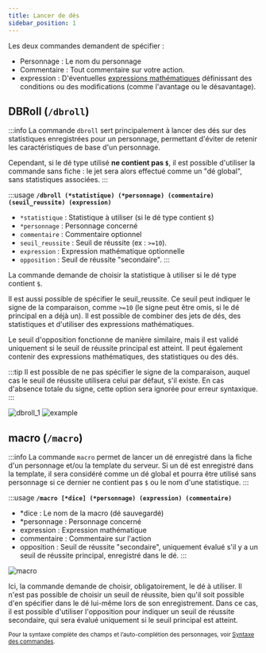 ```yaml
---
title: Lancer de dés
sidebar_position: 1
---
```




Les deux commandes demandent de spécifier :
- <CL>Personnage</CL> : Le nom du personnage
- <CL>Commentaire</CL> : Tout commentaire sur votre action.
- <CL>expression</CL> : D'éventuelles [expressions mathématiques](../../introduction/expression.mdx) définissant des conditions ou des modifications (comme l'avantage ou le désavantage).

## DBRoll (`/dbroll`)

:::info
La commande `dbroll` sert principalement à lancer des dés sur des statistiques enregistrées pour un personnage, permettant d'éviter de retenir les caractéristiques de base d'un personnage.

Cependant, si le dé type utilisé **ne contient pas `$`**, il est possible d'utiliser la commande sans fiche : le jet sera alors effectué comme un "dé global", sans statistiques associées.
:::

:::usage
**`/dbroll (*statistique) (*personnage) (commentaire) (seuil_reussite) (expression)`**
- `*statistique` : Statistique à utiliser (si le dé type contient `$`)
- `*personnage` : Personnage concerné
- `commentaire` : Commentaire optionnel
- `seuil_reussite` : Seuil de réussite (ex : `>=10`).
- `expression` : Expression mathématique optionnelle
- `opposition` : Seuil de réussite "secondaire".
:::

La commande demande de choisir la statistique à utiliser si le dé type contient `$`.

Il est aussi possible de spécifier le <CL>seuil_reussite</CL>. Ce seuil peut indiquer le signe de la comparaison, comme `>=10` (le signe peut être omis, si le dé principal en a déjà un). Il est possible de combiner des jets de dés, des statistiques et d'utiliser des expressions mathématiques.

Le seuil d'<CL>opposition</CL> fonctionne de manière similaire, mais il est validé uniquement si le seuil de réussite principal est atteint. Il peut également contenir des expressions mathématiques, des statistiques ou des dés.

:::tip
Il est possible de ne pas spécifier le signe de la comparaison, auquel cas le seuil de réussite utilisera celui par défaut, s'il existe.
En cas d'absence totale du signe, cette option sera ignorée pour erreur syntaxique.
:::

![dbroll_1](/assets/rolls/db/dbroll_autocomplete.png)
![example](/assets/rolls/db/example.png)

## macro (`/macro`)

:::info
La commande `macro` permet de lancer un dé enregistré dans la fiche d'un personnage et/ou la template du serveur.
Si un dé est enregistré dans la template, il sera considéré comme un dé global et pourra être utilisé sans personnage si ce dernier ne contient pas `$` ou le nom d'une statistique.
:::

:::usage
**`/macro [*dice] (*personnage) (expression) (commentaire)`**
- <CL>*dice</CL> : Le nom de la macro (dé sauvegardé)
- <CL>*personnage</CL> : Personnage concerné
- <CL>expression</CL> : Expression mathématique
- <CL>commentaire</CL> : Commentaire sur l'action
- <CL>opposition</CL> : Seuil de réussite "secondaire", uniquement évalué s'il y a un seuil de réussite principal, enregistré dans le dé.
:::

![macro](/assets/rolls/db/macro_example.png)

Ici, la commande demande de choisir, obligatoirement, le dé à utiliser. Il n'est pas possible de choisir un seuil de réussite, bien qu'il soit possible d'en spécifier dans le dé lui-même lors de son enregistrement. Dans ce cas, il est possible d'utiliser l'<CL>opposition</CL> pour indiquer un seuil de réussite secondaire, qui sera évalué uniquement si le seuil principal est atteint.

<small>Pour la syntaxe complète des champs et l’auto-complétion des personnages, voir [Syntaxe des commandes](../../introduction/format.mdx).</small>